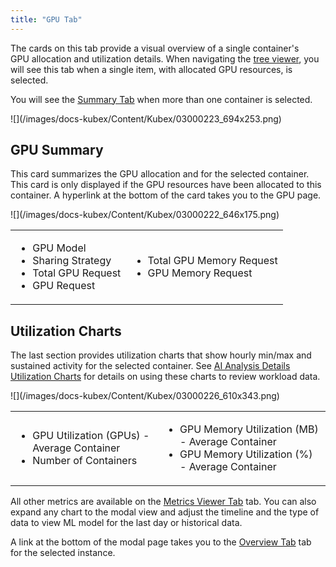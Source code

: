 ```yaml
---
title: "GPU Tab"
---
```


The cards on this tab provide a visual overview of a single container's GPU allocation and utilization details. When navigating the [tree viewer](/docs-kubex/Content/Kubex/Using_the_Tree_Viewer), you will see this tab when a single item, with allocated GPU resources, is selected. 

You will see the [Summary Tab](/docs-kubex/Content/Kubex/Summary_Tab) when more than one container is selected.

<Frame caption="Figure: Locating the GPU Tab">
![](/images/docs-kubex/Content/Kubex/03000223_694x253.png)
</Frame>



## GPU Summary

This card summarizes the GPU allocation and for the selected container. This card is only displayed if the GPU resources have been allocated to this container. A hyperlink at the bottom of the card takes you to the GPU page.


<Frame caption="Figure: GPU Summary">
![](/images/docs-kubex/Content/Kubex/03000222_646x175.png)
</Frame>




<table>
<tbody>
<tr><td>
<ul>
  <li>
    <Tooltip tip="The GPU model configured on the parent node.">GPU Model</Tooltip>
  </li>
  <li>
    <Tooltip tip="The method used to allow multiple containers to share a single GPU.">Sharing Strategy</Tooltip>
  </li>
  <li>
    <Tooltip tip="The total GPU request value, determined as the average number of containers multiplied by the GPU request value.">Total GPU Request</Tooltip>
  </li>
  <li>
    <Tooltip tip="The GPU request per container, as specified in the manifest.">GPU Request</Tooltip>
  </li>
</ul>
</td><td>
<ul>
  <li>
    <Tooltip tip="The total GPU memory request value, determined as the average number of containers multiplied by the GPU memory request value.">Total GPU Memory Request</Tooltip>
  </li>
  <li>
    <Tooltip tip="The GPU memory request per container, as specified in the manifest.">GPU Memory Request</Tooltip>
  </li>
</ul>
</td></tr>
</tbody>
</table>



## Utilization Charts

The last section provides utilization charts that show hourly min/max and sustained activity for the selected container. See [AI Analysis Details Utilization Charts](/docs-kubex/Content/Kubex/AI_Analysis_Details_Charts) for details on using these charts to review workload data.


<Frame caption="Figure: GPU Utilization Chart - Modal View">
![](/images/docs-kubex/Content/Kubex/03000226_610x343.png)
</Frame>




<table>
<tbody>
<tr><td>
<ul>
  <li>GPU Utilization (GPUs) - Average Container</li>
  <li>Number of Containers</li>
</ul>
</td><td>
<ul>
  <li>GPU Memory Utilization (MB) - Average Container</li>
  <li>GPU Memory Utilization (%) - Average Container</li>
</ul>
</td></tr>
</tbody>
</table>


All other metrics are available on the [Metrics Viewer Tab](/docs-kubex/Content/Kubex/Metrics_Viewer_Tab) tab. You can also expand any chart to the modal view and adjust the timeline and the type of data to view ML model for the last day or historical data.

A link at the bottom of the modal page takes you to the [Overview Tab](/docs-kubex/Content/Kubex/Overview_Tab) tab for the selected instance.